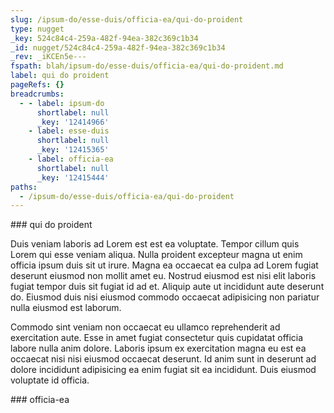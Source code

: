 ```yaml
---
slug: /ipsum-do/esse-duis/officia-ea/qui-do-proident
type: nugget
_key: 524c84c4-259a-482f-94ea-382c369c1b34
_id: nugget/524c84c4-259a-482f-94ea-382c369c1b34
_rev: _iKCEn5e---
fspath: blah/ipsum-do/esse-duis/officia-ea/qui-do-proident.md
label: qui do proident
pageRefs: {}
breadcrumbs:
  - - label: ipsum-do
      shortlabel: null
      _key: '12414966'
    - label: esse-duis
      shortlabel: null
      _key: '12415365'
    - label: officia-ea
      shortlabel: null
      _key: '12415444'
paths:
  - /ipsum-do/esse-duis/officia-ea/qui-do-proident
---
```


<NuggetArea>
<Nugget slug="/ipsum-do/esse-duis/officia-ea/qui-do-proident" type="nugget" _key="524c84c4-259a-482f-94ea-382c369c1b34" _id="nugget/524c84c4-259a-482f-94ea-382c369c1b34" _rev="_iKCEn5e---" fspath="blah/ipsum-do/esse-duis/officia-ea/qui-do-proident.md" label="qui do proident" paths="/ipsum-do/esse-duis/officia-ea/qui-do-proident">
<NuggetBody>
### qui do proident

Duis veniam laboris ad Lorem est est ea voluptate. Tempor cillum quis Lorem qui esse veniam aliqua. Nulla proident excepteur magna ut enim officia ipsum duis sit ut irure. Magna ea occaecat ea culpa ad Lorem fugiat deserunt eiusmod non mollit amet eu. Nostrud eiusmod est nisi elit laboris fugiat tempor duis sit fugiat id ad et. Aliquip aute ut incididunt aute deserunt do. Eiusmod duis nisi eiusmod commodo occaecat adipisicing non pariatur nulla eiusmod est laborum.

Commodo sint veniam non occaecat eu ullamco reprehenderit ad exercitation aute. Esse in amet fugiat consectetur quis cupidatat officia labore nulla anim dolore. Laboris ipsum ex exercitation magna eu est ea occaecat nisi nisi eiusmod occaecat deserunt. Id anim sunt in deserunt ad dolore incididunt adipisicing ea enim fugiat sit ea incididunt. Duis eiusmod voluptate id officia.

</NuggetBody>
<Breadcrumbs>
<Crumbs>
<Crumb _key="12414966" label="ipsum-do" /><Crumb _key="12415365" label="esse-duis" /><Crumb _key="12415444" label="officia-ea" />
</Crumbs>
</Breadcrumbs>
</Nugget>

<NuggetsInbound>
</NuggetsInbound>
<NuggetsOutbound>
</NuggetsOutbound>
</NuggetArea>
<PassagesInbound>
<Passage direction="inbound" type="passage" _key="12415444" _id="passage/12415444" _rev="_iKCEn5a--_" label="officia-ea" passage="officia-ea" fspath="blah/ipsum-do/esse-duis/officia-ea" paths="/ipsum-do/esse-duis/officia-ea" slug="/ipsum-do/esse-duis/officia-ea">
<NuggetBody>
### officia-ea

</NuggetBody>
<Breadcrumbs>
<Crumbs>
<Crumb _key="12414966" label="ipsum-do" /><Crumb _key="12415365" label="esse-duis" />
</Crumbs>
</Breadcrumbs>
</Passage>

</PassagesInbound>
<PassagesOutbound>
</PassagesOutbound>